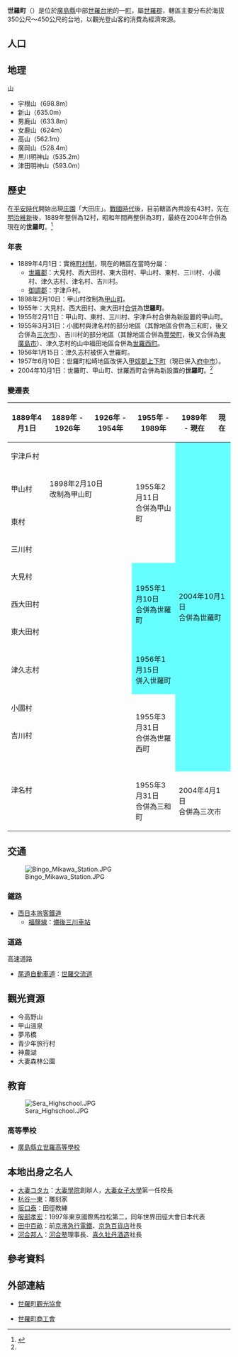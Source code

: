 {{日本町村
| 自治體名=世羅
| 町村=町
| 圖像 = [[File:Hatabara_bridge.jpg|240px]]
| 圖像說明=[[蘆田湖|蘆田湖]]（八田原水庫）與[[八田原大橋|八田原大橋]]
| 町村章=[[File:Emblem_of_Sera,_Hiroshima.svg|100px]]
| 日文原名=世羅町
| 平假名=せらちょう
| 羅馬字拼音=Sera-chō
| 都道府縣=廣島縣
| 支廳=
| 郡=世羅郡
| 編號=34462-1
| 面積=278.29
| 邊界未定=
| 人口=17,984
| 統計時間=2011年3月31日
| 自治體=[[三原市|三原市]]、[[尾道市|尾道市]]、[[府中市_(廣島縣)|府中市]]、[[三次市|三次市]]、[[東廣島市|東廣島市]]
| 樹=[[松|松]]
| 花=[[鈴蘭|鈴蘭]]
| 鳥=
| 其他象徵物=
| 其他象徵=
| 首長=山口寬昭
| 議員數=16
| 郵遞區號=722-1192
| 所在地=世羅郡世羅町西上原123-1<br>[[File:Sera_Town_Office.JPG|210px]]
| 電話號碼=847-22-1111
| 外部連結=http://www.town.sera.hiroshima.jp/
| 經度=
| 緯度=
| 地圖=[[File:Sera_in_Hiroshima_Prefecture_Ja.svg|250px]]
| 註記=人口：[http://www.town.sera.hiroshima.jp/ 世羅町官方網頁]
}}
'''世羅町'''（{{jpn|j=世羅町|hg=せらちょう|rm=Sera chō|f=y}}）是位於[[廣島縣|廣島縣]]中部[[世羅台地|世羅台地]]的一[[町|町]]，屬[[世羅郡|世羅郡]]，轄區主要分布於海拔350公尺～450公尺的台地，以觀光登山客的消費為經濟來源。

== 人口 ==

{{日本人口統計|location=Sera, Hiroshima}}

== 地理 ==
; 山
*宇根山（698.8m）
*新山（635.0m）
*男鹿山（633.8m）
*女鹿山（624m）
*高山（562.1m）
*廣岡山（528.4m）
*黒川明神山（535.2m）
*津田明神山（593.0m）

==歷史==
在[[平安時代|平安時代]]開始出現[[庄園|庄園]]「大田庄」。[[戰國時代_(日本)|戰國時代]]後，目前轄區內共設有43村，先在[[明治維新|明治維新]]後，1889年整併為12村，昭和年間再整併為3町，最終在2004年合併為現在的'''世羅町'''。<ref name="brief">{{cite web| language=ja| publisher=世羅町公所| title=町の概要| url=http://www.town.sera.hiroshima.jp/Contents/ePage.asp?CONTENTNO=72&PNO=| accessdate=2011-04-08| date=2009-08-14| deadurl=yes| archiveurl=https://web.archive.org/web/20110516152043/http://www.town.sera.hiroshima.jp/Contents/ePage.asp?CONTENTNO=72&PNO=| archivedate=2011-05-16}}</ref>

=== 年表 ===
* 1889年4月1日：實施[[町村制|町村制]]，現在的轄區在當時分屬：
** [[世羅郡|世羅郡]]：大見村、西大田村、東大田村、甲山村、東村、三川村、小國村、津久志村、津名村、吉川村。
** [[御調郡|御調郡]]：宇津戶村。
* 1898年2月10日：甲山村改制為[[甲山町|甲山町]]。
* 1955年：大見村、西大田村、東大田村[[市町村合併|合併]]為'''世羅町'''。
* 1955年2月11日：甲山町、東村、三川村、宇津戶村合併為新設置的甲山町。
* 1955年3月31日：小國村與津名村的部分地區（其餘地區合併為三和町，後又合併為[[三次市|三次市]]）、吉川村的部分地區（其餘地區合併為[[豐榮町|豐榮町]]，後又合併為[[東廣島市|東廣島市]]）、津久志村的山中福田地區合併為[[世羅西町|世羅西町]]。
* 1956年1月15日：津久志村被併入世羅町。
* 1957年6月10日：世羅町松崎地區改併入[[甲奴郡|甲奴郡]][[上下町|上下町]]（現已併入[[府中市_(廣島縣)|府中市]]）。
* 2004年10月1日：世羅町、甲山町、世羅西町合併為新設置的'''世羅町'''。<ref name="brief"/>

===變遷表===
{| class="wikitable" style="font-size:x-small"
! 1889年4月1日
! 1889年 - 1926年
! 1926年 - 1954年
! 1955年 - 1989年
! 1989年 - 現在
! 現在
|-
| colspan=3 | 宇津戶村
| rowspan=4 | 1955年2月11日<br>合併為甲山町
| rowspan=12 colspan=2 style="background-color:#6ff;" | 2004年10月1日<br>合併為世羅町
|-
| 甲山村
| colspan=2 | 1898年2月10日<br>改制為甲山町
|-
| colspan=3 | 東村
|-
| colspan=3 | 三川村
|-
| colspan=3 | 大見村
| rowspan=3 style="background-color:#6ff;" | 1955年1月10日<br>合併為世羅町
|-
| colspan=3 | 西大田村
|-
| colspan=3 | 東大田村
|-
| rowspan=2 colspan=3 | <br>津久志村<br><br>
| style="background-color:#6ff;" | 1956年1月15日<br>併入世羅町
|-
| rowspan=4 | <br>1955年3月31日<br>合併為世羅西町<br><br>
|-
| colspan=3 | 小國村
|-
| colspan=3 | 吉川村
|-
| rowspan=2 colspan=3 | <br>津名村<br><br>
|-
| 1955年3月31日<br>合併為三和町
| colspan=2 | 2004年4月1日<br>合併為三次市
|}

==交通==
[[File:Bingo_Mikawa_Station.JPG|thumb]]

===鐵路===
* [[西日本旅客鐵道|西日本旅客鐵道]]
** [[福鹽線|福鹽線]]：[[備後三川車站|備後三川車站]]

===道路===
; 高速道路
* [[尾道自動車道|尾道自動車道]]：[[世羅交流道|世羅交流道]]

== 觀光資源 ==
*今高野山 
*甲山溫泉
*夢吊橋
*青少年旅行村
*神農湖
*大妻森林公園

==教育==
[[File:Sera_Highschool.JPG|thumb]]
===高等學校===
* [[廣島縣立世羅高等學校|廣島縣立世羅高等學校]]

==本地出身之名人==
* [[大妻コタカ|大妻コタカ]]：[[大妻學院|大妻學院]]創辦人，[[大妻女子大學|大妻女子大學]]第一任校長
* [[杭谷一東|杭谷一東]]：雕刻家
* [[坂口泰|坂口泰]]：田徑教練
* [[服部孝宏|服部孝宏]]：1997年東京國際馬拉松第二，同年世界田徑大會日本代表
* [[田中百畝|田中百畝]]：前[[京濱急行電鐵|京濱急行電鐵]]、[[京急百貨店|京急百貨店]]社長
* [[河合邦人|河合邦人]]：[[河合塾|河合塾]]理事長、[[喜久牡丹酒造|喜久牡丹酒造]]社長

== 參考資料 ==
{{Reflist}}

==外部連結==
{{commonscat|Sera, Hiroshima}}
* {{Ja}} [http://www.sera-kankoukyoukai.or.jp/ 世羅町觀光協會] {{Wayback|url=http://www.sera-kankoukyoukai.or.jp/ |date=20101007214306 }}
* {{ja}} [https://web.archive.org/web/20110525191217/http://www.hint.or.jp/sera/ 世羅町商工會]

{{廣島縣}}{{Authority control}}